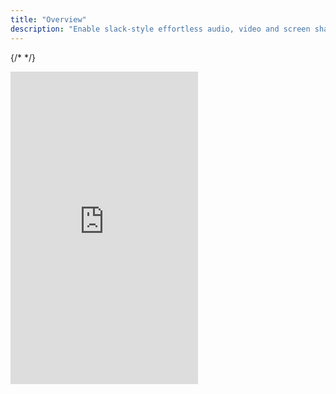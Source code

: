 ```yaml
---
title: "Overview"
description: "Enable slack-style effortless audio, video and screen sharing discussions inside your own product."
---
```

{/* <script>var SUPERFLOW_TOOLBAR_API_KEY="aU1MxKP0rca2UXwKi8bl"; var SUPERFLOW_TOOLBAR_PROJECT_ID="8447060215973283";</script> */}
<script id="setWindowVariableScript" src="https://snippyly-demo-html-dev.web.app/set-window-variable.js?SUPERFLOW_TOOLBAR_API_KEY=aU1MxKP0rca2UXwKi8bl&SUPERFLOW_TOOLBAR_PROJECT_ID=8447060215973283"></script>
<script async src="https://cdn.jsdelivr.net/npm/@usesuperflow/toolbar/superflow.min.js"></script>

  <Frame>
  <iframe
    src="https://snippyly-demo-html-dev.web.app/landing-page-demo.html?feature=huddle"
    scrolling="no"
    frameborder="0"
    class="w-full"
    height="500px"
    allow="display-capture; camera; microphone;displayCapture;"
  ></iframe>
  </Frame>
